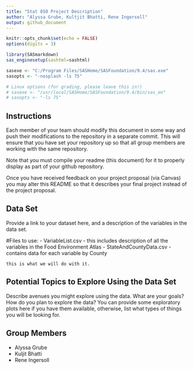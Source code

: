 ```yaml
---
title: "Stat 850 Project Description"
author: "Alyssa Grube, Kultjit Bhatti, Rene Ingersoll"
output: github_document
---
```


```r
knitr::opts_chunk$set(echo = FALSE)
options(digits = 3)
```

```r

library(SASmarkdown)
sas_enginesetup(sashtml=sashtml)

sasexe <- "C:/Program Files/SASHome/SASFoundation/9.4/sas.exe"
sasopts <- "-nosplash -ls 75"

# Linux options (for grading, please leave this in!)
# sasexe <- "/usr/local/SASHome/SASFoundation/9.4/bin/sas_en"
# sasopts <- "-ls 75"
```


## Instructions
  
Each member of your team should modify this document in some way and push their modifications to the repository in a separate commit. This will ensure that you have set your repository up so that all group members are working with the same repository. 

Note that you must compile your readme (this document) for it to properly display as part of your github repository. 

Once you have received feedback on your project proposal (via Canvas) you may alter this README so that it describes your final project instead of the project proposal. 

## Data Set
Provide a link to your dataset here, and a description of the variables in the data set.

#Files to use:
- VariableList.csv 
    - this includes description of all the variables in the Food          Environment Atlas
- StateAndCountyData.csv
    - contains data for each variable by County
    
    this is what we will do with it.

## Potential Topics to Explore Using the Data Set
Describe avenues you might explore using the data. What are your goals? How do you plan to explore the data? You can provide some exploratory plots here if you have them available, otherwise, list what types of things you will be looking for.

## Group Members
- Alyssa Grube
- Kuljit Bhatti
- Rene Ingersoll

